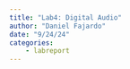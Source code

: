 ```yaml
---
title: "Lab4: Digital Audio"
author: "Daniel Fajardo"
date: "9/24/24"
categories:
    - labreport
---
```


